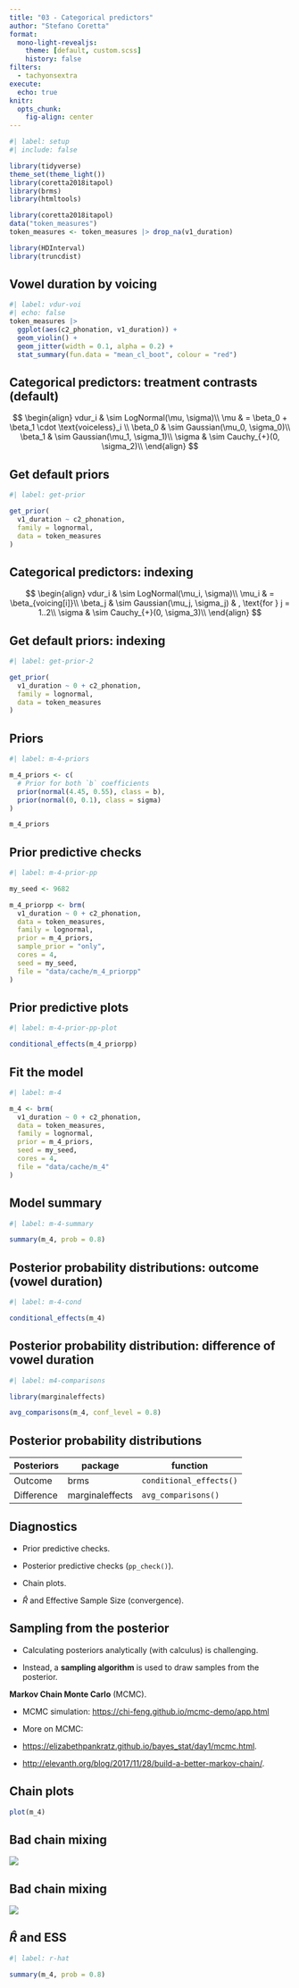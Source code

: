 ```yaml
---
title: "03 - Categorical predictors"
author: "Stefano Coretta"
format:
  mono-light-revealjs:
    theme: [default, custom.scss]
    history: false
filters:
  - tachyonsextra
execute:
  echo: true
knitr:
  opts_chunk: 
    fig-align: center
---
```


```r
#| label: setup
#| include: false

library(tidyverse)
theme_set(theme_light())
library(coretta2018itapol)
library(brms)
library(htmltools)

library(coretta2018itapol)
data("token_measures")
token_measures <- token_measures |> drop_na(v1_duration)

library(HDInterval)
library(truncdist)
```

## Vowel duration by voicing

```r
#| label: vdur-voi
#| echo: false
token_measures |> 
  ggplot(aes(c2_phonation, v1_duration)) +
  geom_violin() +
  geom_jitter(width = 0.1, alpha = 0.2) +
  stat_summary(fun.data = "mean_cl_boot", colour = "red")
```

## Categorical predictors: treatment contrasts (default)

$$
\begin{align}
vdur_i & \sim LogNormal(\mu, \sigma)\\
\mu & = \beta_0 + \beta_1 \cdot \text{voiceless}_i \\
\beta_0 & \sim Gaussian(\mu_0, \sigma_0)\\
\beta_1 & \sim Gaussian(\mu_1, \sigma_1)\\
\sigma & \sim Cauchy_{+}(0, \sigma_2)\\
\end{align}
$$

## Get default priors

```r
#| label: get-prior

get_prior(
  v1_duration ~ c2_phonation,
  family = lognormal,
  data = token_measures
)
```

## Categorical predictors: indexing

$$
\begin{align}
vdur_i & \sim LogNormal(\mu_i, \sigma)\\
\mu_i & = \beta_{voicing[i]}\\
\beta_j & \sim Gaussian(\mu_j, \sigma_j) & , \text{for } j = 1..2\\
\sigma & \sim Cauchy_{+}(0, \sigma_3)\\
\end{align}
$$

## Get default priors: indexing

```r
#| label: get-prior-2

get_prior(
  v1_duration ~ 0 + c2_phonation,
  family = lognormal,
  data = token_measures
)
```

## Priors

```r
#| label: m-4-priors

m_4_priors <- c(
  # Prior for both `b` coefficients
  prior(normal(4.45, 0.55), class = b),
  prior(normal(0, 0.1), class = sigma)
)

m_4_priors
```

## Prior predictive checks

```r
#| label: m-4-prior-pp

my_seed <- 9682

m_4_priorpp <- brm(
  v1_duration ~ 0 + c2_phonation,
  data = token_measures,
  family = lognormal,
  prior = m_4_priors,
  sample_prior = "only",
  cores = 4,
  seed = my_seed,
  file = "data/cache/m_4_priorpp"
)
```

## Prior predictive plots

```r
#| label: m-4-prior-pp-plot

conditional_effects(m_4_priorpp)
```

## Fit the model

```r
#| label: m-4

m_4 <- brm(
  v1_duration ~ 0 + c2_phonation,
  data = token_measures,
  family = lognormal,
  prior = m_4_priors,
  seed = my_seed,
  cores = 4,
  file = "data/cache/m_4"
)
```

## Model summary

```r
#| label: m-4-summary

summary(m_4, prob = 0.8)
```

## Posterior probability distributions: outcome (vowel duration)

```r
#| label: m-4-cond

conditional_effects(m_4)
```

## Posterior probability distribution: difference of vowel duration

```r
#| label: m4-comparisons

library(marginaleffects)

avg_comparisons(m_4, conf_level = 0.8)
```

## Posterior probability distributions

| Posteriors | package         | function                |
|------------|-----------------|-------------------------|
| Outcome    | brms            | `conditional_effects()` |
| Difference | marginaleffects | `avg_comparisons()`     |

## Diagnostics

::: box-note
-   Prior predictive checks.

-   Posterior predictive checks (`pp_check()`).

-   Chain plots.

-   $\hat{R}$ and Effective Sample Size (convergence).
:::

## Sampling from the posterior

::: box-tip
-   Calculating posteriors analytically (with calculus) is challenging.

-   Instead, a **sampling algorithm** is used to draw samples from the posterior.

**Markov Chain Monte Carlo** (MCMC).

-   MCMC simulation: <https://chi-feng.github.io/mcmc-demo/app.html>

-   More on MCMC:

-   <https://elizabethpankratz.github.io/bayes_stat/day1/mcmc.html>.

-   <http://elevanth.org/blog/2017/11/28/build-a-better-markov-chain/>.
:::

## Chain plots

```r
plot(m_4)
```

## Bad chain mixing

![](img/bad-mcmc-2.png){fig-align="center"}

## Bad chain mixing

![](img/bad-mcmc-1.png){fig-align="center"}

## $\hat{R}$ and ESS

```r
#| label: r-hat

summary(m_4, prob = 0.8)
```

